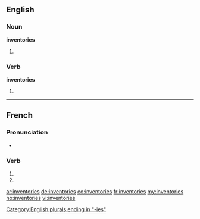 {{also|inventoriés}}
==English==

===Noun===
'''inventories'''

# {{plural of|inventory}}

===Verb===
'''inventories'''

# {{third-person singular of|inventory}}

[[Category:English plurals ending in "-ies"]]

----

==French==

===Pronunciation===
* {{homophones|inventorie|inventorient}}

===Verb===
{{fr-verb-form}}

# {{conjugation of|inventorier||2|s|pres|ind|lang=fr}}
# {{conjugation of|inventorier||2|s|pres|sub|lang=fr}}
{{count page|[[Wiktionary:Page count]]}}

[[ar:inventories]]
[[de:inventories]]
[[eo:inventories]]
[[fr:inventories]]
[[my:inventories]]
[[no:inventories]]
[[vi:inventories]]
